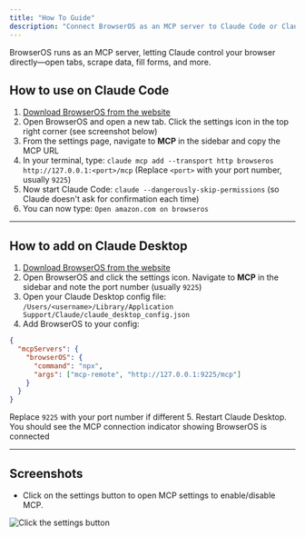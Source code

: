 ```yaml
---
title: "How To Guide"
description: "Connect BrowserOS as an MCP server to Claude Code or Claude Desktop"
---
```


BrowserOS runs as an MCP server, letting Claude control your browser directly—open tabs, scrape data, fill forms, and more.

## How to use on Claude Code

1. [Download BrowserOS from the website](https://files.browseros.com/download)
2. Open BrowserOS and open a new tab. Click the settings icon in the top right corner (see screenshot below)
3. From the settings page, navigate to **MCP** in the sidebar and copy the MCP URL
4. In your terminal, type: `claude mcp add --transport http browseros http://127.0.0.1:<port>/mcp` (Replace `<port>` with your port number, usually `9225`)
5. Now start Claude Code: `claude --dangerously-skip-permissions` (so Claude doesn't ask for confirmation each time)
6. You can now type: `Open amazon.com on browseros`

---

## How to add on Claude Desktop

1. [Download BrowserOS from the website](https://files.browseros.com/download)
2. Open BrowserOS and click the settings icon. Navigate to **MCP** in the sidebar and note the port number (usually `9225`)
3. Open your Claude Desktop config file: `/Users/<username>/Library/Application Support/Claude/claude_desktop_config.json`
4. Add BrowserOS to your config:
```json
{
  "mcpServers": {
    "browserOS": {
      "command": "npx",
      "args": ["mcp-remote", "http://127.0.0.1:9225/mcp"]
    }
  }
}
```
Replace `9225` with your port number if different
5. Restart Claude Desktop. You should see the MCP connection indicator showing BrowserOS is connected

---

## Screenshots

- Click on the settings button to open MCP settings to enable/disable MCP.
<div style={{width: '25%'}}>

![Click the settings button](/docs/images/mcp-click-on-settings-icon.png)

</div>
